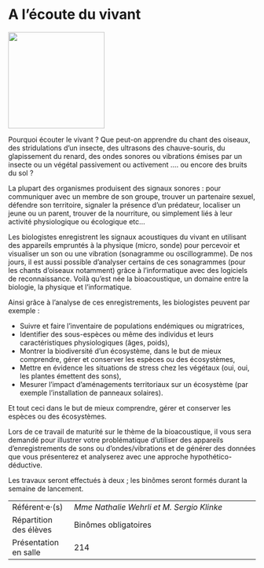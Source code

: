 # A l'écoute du vivant

::: {.center data-latex=""}
![](images/a-l-ecoute-du-vivant.jpg){height=14em}
:::

Pourquoi écouter le vivant ? Que peut-on apprendre du chant des oiseaux,
des stridulations d'un insecte, des ultrasons des chauve-souris, du
glapissement du renard, des ondes sonores ou vibrations émises par un
insecte ou un végétal passivement ou activement .... ou encore des
bruits du sol ?

La plupart des organismes produisent des signaux sonores : pour
communiquer avec un membre de son groupe, trouver un partenaire sexuel,
défendre son territoire, signaler la présence d'un prédateur, localiser
un jeune ou un parent, trouver de la nourriture, ou simplement liés à
leur activité physiologique ou écologique etc...

Les biologistes enregistrent les signaux acoustiques du vivant en
utilisant des appareils empruntés à la physique (micro, sonde) pour
percevoir et visualiser un son ou une vibration (sonagramme ou
oscillogramme). De nos jours, il est aussi possible d'analyser certains
de ces sonagrammes (pour les chants d'oiseaux notamment) grâce à
l'informatique avec des logiciels de reconnaissance. Voilà qu'est née la
bioacoustique, un domaine entre la biologie, la physique et
l'informatique.

Ainsi grâce à l'analyse de ces enregistrements, les biologistes peuvent
par exemple : 

-   Suivre et faire l'inventaire de populations endémiques ou
    migratrices,
-   Identifier des sous-espèces ou même des individus et leurs
    caractéristiques physiologiques (âges, poids),
-   Montrer la biodiversité d'un écosystème, dans le but de mieux
    comprendre, gérer et conserver les espèces ou des écosystèmes,
-   Mettre en évidence les situations de stress chez les végétaux (oui,
    oui, les plantes émettent des sons),
-   Mesurer l'impact d'aménagements territoriaux sur un écosystème (par
    exemple l'installation de panneaux solaires).

Et tout ceci dans le but de mieux comprendre, gérer et conserver les
espèces ou des écosystèmes.

\clearpage

Lors de ce travail de maturité sur le thème de la bioacoustique, il vous
sera demandé pour illustrer votre problématique d'utiliser des appareils
d'enregistrements de sons ou d'ondes/vibrations et de générer des
données que vous présenterez et analyserez avec une approche
hypothético-déductive.

Les travaux seront effectués à deux ; les binômes seront formés durant
la semaine de lancement.

::: {.small data-latex=""}
|                        |                                            |
| :------------- | :----------------------------------------- |
| Référent·e·(s)         | _Mme Nathalie Wehrli et M. Sergio Klinke_                              |
| Répartition des élèves | Binômes obligatoires                                |
| Présentation en salle  | 214                                  |
:::
